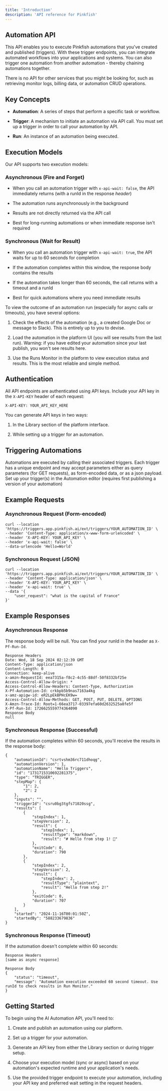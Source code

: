 ```yaml
---
title: 'Introduction'
description: 'API reference for Pinkfish'
---
```


## Automation API

This API enables you to execute Pinkfish automations that you've created and published (triggers). With these trigger endpoints, you can integrate automated workflows into your applications and systems. You can also trigger one automation from another automation - thereby chaining automations together. 

There is no API for other services that you might be looking for, such as retrieving monitor logs, billing data, or automation CRUD operations. 

## Key Concepts

* **Automation**: A series of steps that perform a specific task or workflow.

* **Trigger**: A mechanism to initiate an automation via API call. You must set up a trigger in order to call your automation by API.

* **Run**: An instance of an automation being executed.

## Execution Models

Our API supports two execution models:

### Asynchronous (Fire and Forget)

* When you call an automation trigger with `x-api-wait: false`, the API immediately returns (with a runId in the response *header*)

* The automation runs asynchronously in the background

* Results are not directly returned via the API call

* Best for long-running automations or when immediate response isn't required

### Synchronous (Wait for Result)

* When you call an automation trigger with `x-api-wait: true`, the API waits for up to 60 seconds for completion

* If the automation completes within this window, the response body contains the results

* If the automation takes longer than 60 seconds, the call returns with a timeout and a runId

* Best for quick automations where you need immediate results

To view the outcome of an automation run (especially for async calls or timeouts), you have several options:

1. Check the effects of the automation (e.g., a created Google Doc or message to Slack). This is entirely up to you to devise.

2. Load the automation in the platform UI (you will see results from the last run). Warning: if you have edited your automation since your last publish, you won't see results here.

3. Use the Runs Monitor in the platform to view execution status and results. This is the most reliable and simple method.

## Authentication

All API endpoints are authenticated using API keys. Include your API key in the `X-API-KEY` header of each request:

```
X-API-KEY: YOUR_API_KEY_HERE
```

You can generate API keys in two ways:

1. In the Library section of the platform interface.

2. While setting up a trigger for an automation.

## Triggering Automations

Automations are executed by calling their associated triggers. Each trigger has a unique endpoint and may accept parameters either as query parameters (for GET requests), as form-encoded data, or as a json payload. Set up your trigger(s) in the Automation editor (requires first publishing a version of your automation)

## Example Requests

### Asynchronous Request (Form-encoded)

```
curl --location 'https://triggers.app.pinkfish.ai/ext/triggers/YOUR_AUTOMATION_ID' \
--header 'Content-Type: application/x-www-form-urlencoded' \
--header 'X-API-KEY: YOUR_API_KEY' \
--header 'x-api-wait: false' \
--data-urlencode 'Hello=World'
```

### Synchronous Request (JSON)

```
curl --location 'https://triggers.app.pinkfish.ai/ext/triggers/YOUR_AUTOMATION_ID' \
--header 'Content-Type: application/json' \
--header 'X-API-KEY: YOUR_API_KEY' \
--header 'x-api-wait: true' \
--data '{
    "user_request": "what is the capital of France"
}'
```

## Example Responses

### Asynchronous Response

The response body will be null. You can find your runId in the header as `X-Pf-Run-Id`.

```
Response Headers
Date: Wed, 18 Sep 2024 02:12:39 GMT
Content-Type: application/json
Content-Length: 0
Connection: keep-alive
x-amzn-RequestId: eea7315a-f8c2-4c55-88df-50f8332bf25e
Access-Control-Allow-Origin: *
Access-Control-Allow-Headers: Content-Type, Authorization
X-Pf-Automation-Id: crkbpb5b9nas7163a4kg
x-amz-apigw-id: eR2LpEkBPHcEK9w=
Access-Control-Allow-Methods: GET, POST, PUT, DELETE, OPTIONS
X-Amzn-Trace-Id: Root=1-66ea3717-03397efa60d2632525a8fe5f
X-Pf-Run-Id: 1726625559774364090
Response Body
null
```

### Synchronous Response (Successful)

If the automation completes within 60 seconds, you'll receive the results in the response body:

```
{
    "automationId": "csrtvshm36rc711dhoqg",
    "automationVersion": 1,
    "automationName": "Hello Triggers",
    "id": "1731715310692281375",
    "type": "TRIGGER",
    "stepMap": {
        "1": 2,
        "2": 2
    },
    "inputs": "",
    "triggerId": "csru0bg3tgfs71020ssg",
    "results": [
        {
            "stepIndex": 1,
            "stepVersion": 2,
            "result": {
                "stepIndex": 1,
                "resultType": "markdown",
                "result": "# Hello from step 1! 👋"
            },
            "exitCode": 0,
            "duration": 790
        },
        {
            "stepIndex": 2,
            "stepVersion": 2,
            "result": {
                "stepIndex": 2,
                "resultType": "plaintext",
                "result": "Hello from step 2!"
            },
            "exitCode": 0,
            "duration": 707
        }
    ],
    "started": "2024-11-16T00:01:50Z",
    "startedBy": "588233679836"
}
```

### Synchronous Response (Timeout)

If the automation doesn't complete within 60 seconds:

```
Response Headers
[same as async response]

Response Body
{
    "status": "timeout",
    "message": "Automation execution exceeded 60 second timeout. Use runId to check results in Run Monitor."
}
```

## Getting Started

To begin using the AI Automation API, you'll need to:

1. Create and publish an automation using our platform.

2. Set up a trigger for your automation.

3. Generate an API key from either the Library section or during trigger setup.

4. Choose your execution model (sync or async) based on your automation's expected runtime and your application's needs.

5. Use the provided trigger endpoint to execute your automation, including your API key and preferred wait setting in the request headers.